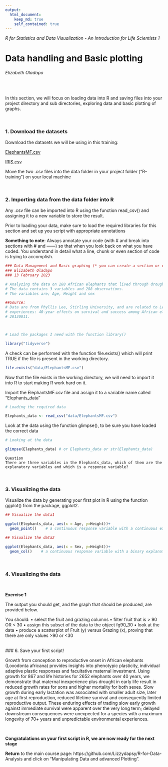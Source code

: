 ```yaml
---
output: 
  html_document:
    keep_md: true
    self_contained: true
---
```



*R for Statistics and Data Visualization - An Introduction for Life Scientists 1*

# Data handling and Basic plotting

###### Elizabeth Oladapo

<br/>

In this section, we will focus on loading data into R and saving files into your project directory and sub directories, exploring data and basic plotting of graphs. 

<br/>

### 1. Download the datasets

Download the datasets we will be using in this training: 

[ElephantsMF.csv](http://rcg.group.shef.ac.uk/courses/R/Dataset/ElephantsMF.csv) 

[IRIS.csv](http://rcg.group.shef.ac.uk/courses/R/Dataset/IRIS.csv)

Move the two .csv files into the data folder in your project folder ("R-training") on your local machine

<br/>

### 2. Importing data from the data folder into R

Any .csv file can be imported into R using the function read_csv() and assigning it to a new variable to store the result.
<br/>

Prior to loading your data, make sure to load the required libraries for this section and set up you script with appropriate annotations

__Something to note__: Always annotate your code (with # and break into sections with # and ------) so that when you look back on what you have coded. You understand in detail what a line, chunk or even section of code is trying to accomplish.

```r
### Data Management and Basic graphing (* you can create a section or chapter by putting "----" @ the end of this line)
### Elizabeth Oladapo
### 13 February 2023

# Analyzing the data on 288 African elephants that lived through droughts in the first two years of life.
# The data contains 3 variables and 288 observations.
# The variables are; Age, Height and sex

##Source:
# Data are from Phyllis Lee, Stirling University, and are related to Lee, P., et al. (2013), "Enduring consequences of early 
# experiences: 40-year effects on survival and success among African elephants," Biology Letters, 9: 
# 20130011.



# Load the packages I need with the function library()

library("tidyverse")

```



A check can be performed with  the function file.exists() which will print TRUE if the file is present in the working directory.

```r

file.exists("data/ElephantsMF.csv")

```

Now that the file exists in the working directory, we will need to import it into R to start making R work hard on it.

Import the ElephantsMF.csv file and assign it to a variable name called "Elephants_data"

```r
# Loading the required data

Elephants_data <- read_csv("data/ElephantsMF.csv")

```

Look at the data using the function glimpse(), to be sure you have loaded the correct data
```r
# Looking at the data

glimpse(Elephants_data) # or Elephants_data or str(Elephants_data)

```

```
Question
There are three variables in the Elephants_data, which of them are the explanatory variables and which is a response variable?

```

<br/>

### 3. Visualizing the data

Visualize the data by generating your first plot in R using the function ggplot() from the package, ggplot2.

```r

## Visualize the data1

ggplot(Elephants_data, aes(x = Age, y=Height))+
  geom_point()    # a continuous response variable with a continuous explanatory variable producing scatterplot

```
```r

## Visualize the data2

ggplot(Elephants_data, aes(x = Sex, y=Height))+
  geom_col()    # a continuous response variable with a binary explanatory variable producing barcharts

```
<br/>

### 4. Visualizing the data



<br/>

__Exercise 1__

The output you should get, and the graph
that should be produced, are provided below.

You should:
• select the fruit and grazing columns
• filter fruit that is > 90 OR < 30
• assign this subset of the data to the object fg90_30
• look at the data
• produce a scatterplot of Fruit (y) versus Grazing (x), proving that there are only values >90 or <30


<br/>
### 6. Save your first script!







Growth from conception to reproductive onset in African elephants (Loxodonta africana) provides insights into phenotypic plasticity, individual adaptive plastic responses and facultative maternal investment. Using growth for 867 and life histories for 2652 elephants over 40 years, we demonstrate that maternal inexperience plus drought in early life result in reduced growth rates for sons and higher mortality for both sexes. Slow growth during early lactation was associated with smaller adult size, later age at first reproduction, reduced lifetime survival and consequently limited reproductive output. These enduring effects of trading slow early growth against immediate survival were apparent over the very long term; delayed downstream consequences were unexpected for a species with a maximum longevity of 70+ years and unpredictable environmental experiences.








<br/>

__Congratulations on your first script in R, we are now ready for the next stage__

__Return__ to the main course page:
https://github.com/Lizzydapsy/R-for-Data-Analysis and click on "Manipulating Data and advanced Plotting".